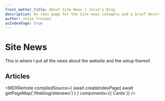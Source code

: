```yaml
---
front_matter_title: About Site News | Josie's Blog
description: An idex page for the Site news category and a brief description of what the section of the blog is geared toward.
author: Josie Troiani
asIndexPage: true
---
```




# Site News

This is where I put all the news about the website and the setup thereof.

## Articles

<MDXRemote
  compiledSource={
    await createIndexPage(
      await getPageMap('/theblog/sitenews')
    )
  }
  components={{
    Cards
  }}
/>
